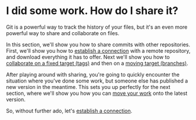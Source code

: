 # I did some work. How do I share it?

Git is a powerful way to track the history of your files, but it's an even more powerful way to share and collaborate on files.

In this section, we'll show you how to share commits with other repositories. First, we'll show you how to [establish a connection](remotes/remotes.md) with a remote repository, and download everything it has to offer. Next we'll show you how to [collaborate on a fixed target (tags)](tags/tags.md) and then on a [moving target (branches)](branches/branches.md).

After playing around with sharing, you're going to quickly encounter the situation where you've done some work, but someone else has published a new version in the meantime. This sets you up perfectly for the next section, where we'll show you how you can [move your work](../time-travel/time-travel.md) onto the latest version.

So, without further ado, let's [establish a connection](remotes/remotes.md).
